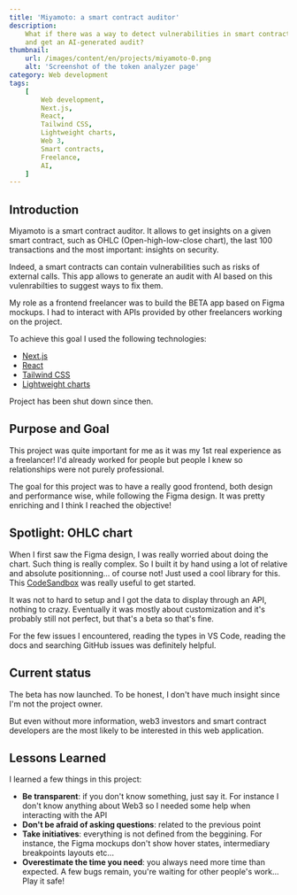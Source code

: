 ```yaml
---
title: 'Miyamoto: a smart contract auditor'
description:
    What if there was a way to detect vulnerabilities in smart contracts (Web3)
    and get an AI-generated audit?
thumbnail:
    url: /images/content/en/projects/miyamoto-0.png
    alt: 'Screenshot of the token analyzer page'
category: Web development
tags:
    [
        Web development,
        Next.js,
        React,
        Tailwind CSS,
        Lightweight charts,
        Web 3,
        Smart contracts,
        Freelance,
        AI,
    ]
---
```


## Introduction

Miyamoto is a smart contract auditor. It allows to get insights on a given smart
contract, such as OHLC (Open-high-low-close chart), the last 100 transactions
and the most important: insights on security.

Indeed, a smart contracts can contain vulnerabilities such as risks of external
calls. This app allows to generate an audit with AI based on this vulenrabilties
to suggest ways to fix them.

My role as a frontend freelancer was to build the BETA app based on Figma
mockups. I had to interact with APIs provided by other freelancers working on
the project.

To achieve this goal I used the following technologies:

-   [Next.js](https://nextjs.org/)
-   [React](https://react.dev/)
-   [Tailwind CSS](https://tailwindcss.com)
-   [Lightweight charts](https://tradingview.github.io/lightweight-charts/)

<Alert>

Project has been shut down since then.

</Alert>

## Purpose and Goal

This project was quite important for me as it was my 1st real experience as a
freelancer! I'd already worked for people but people I knew so relationships
were not purely professional.

The goal for this project was to have a really good frontend, both design and
performance wise, while following the Figma design. It was pretty enriching and
I think I reached the objective!

## Spotlight: OHLC chart

When I first saw the Figma design, I was really worried about doing the chart.
Such thing is really complex. So I built it by hand using a lot of relative and
absolute positionning... of course not! Just used a cool library for this. This
[CodeSandbox](https://codesandbox.io/s/tradingview-lightweight-candlestick-x7fxrq?file=/src/index.js)
was really useful to get started.

It was not to hard to setup and I got the data to display through an API,
nothing to crazy. Eventually it was mostly about customization and it's probably
still not perfect, but that's a beta so that's fine.

For the few issues I encountered, reading the types in VS Code, reading the docs
and searching GitHub issues was definitely helpful.

## Current status

The beta has now launched. To be honest, I don't have much insight since I'm not
the project owner.

But even without more information, web3 investors and smart contract developers
are the most likely to be interested in this web application.

## Lessons Learned

I learned a few things in this project:

-   **Be transparent**: if you don't know something, just say it. For instance I
    don't know anything about Web3 so I needed some help when interacting with
    the API
-   **Don't be afraid of asking questions**: related to the previous point
-   **Take initiatives**: everything is not defined from the beggining. For
    instance, the Figma mockups don't show hover states, intermediary
    breakpoints layouts etc...
-   **Overestimate the time you need**: you always need more time than expected.
    A few bugs remain, you're waiting for other people's work... Play it safe!

